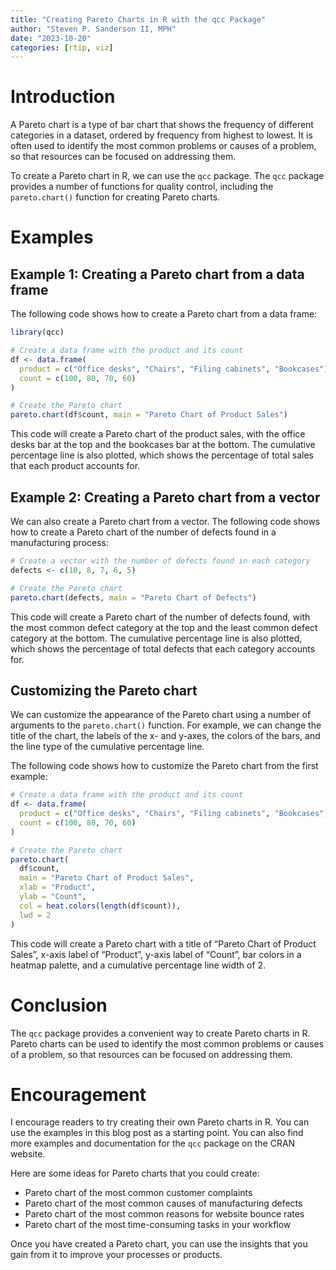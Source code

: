 ```yaml
---
title: "Creating Pareto Charts in R with the qcc Package"
author: "Steven P. Sanderson II, MPH"
date: "2023-10-20"
categories: [rtip, viz]
---
```


# Introduction

A Pareto chart is a type of bar chart that shows the frequency of different categories in a dataset, ordered by frequency from highest to lowest. It is often used to identify the most common problems or causes of a problem, so that resources can be focused on addressing them.

To create a Pareto chart in R, we can use the `qcc` package. The `qcc` package provides a number of functions for quality control, including the `pareto.chart()` function for creating Pareto charts.

# Examples

## Example 1: Creating a Pareto chart from a data frame

The following code shows how to create a Pareto chart from a data frame:

```r
library(qcc)

# Create a data frame with the product and its count
df <- data.frame(
  product = c("Office desks", "Chairs", "Filing cabinets", "Bookcases"),
  count = c(100, 80, 70, 60)
)

# Create the Pareto chart
pareto.chart(df$count, main = "Pareto Chart of Product Sales")
```

This code will create a Pareto chart of the product sales, with the office desks bar at the top and the bookcases bar at the bottom. The cumulative percentage line is also plotted, which shows the percentage of total sales that each product accounts for.

## Example 2: Creating a Pareto chart from a vector

We can also create a Pareto chart from a vector. The following code shows how to create a Pareto chart of the number of defects found in a manufacturing process:

```r
# Create a vector with the number of defects found in each category
defects <- c(10, 8, 7, 6, 5)

# Create the Pareto chart
pareto.chart(defects, main = "Pareto Chart of Defects")
```

This code will create a Pareto chart of the number of defects found, with the most common defect category at the top and the least common defect category at the bottom. The cumulative percentage line is also plotted, which shows the percentage of total defects that each category accounts for.

## Customizing the Pareto chart

We can customize the appearance of the Pareto chart using a number of arguments to the `pareto.chart()` function. For example, we can change the title of the chart, the labels of the x- and y-axes, the colors of the bars, and the line type of the cumulative percentage line.

The following code shows how to customize the Pareto chart from the first example:

```r
# Create a data frame with the product and its count
df <- data.frame(
  product = c("Office desks", "Chairs", "Filing cabinets", "Bookcases"),
  count = c(100, 80, 70, 60)
)

# Create the Pareto chart
pareto.chart(
  df$count,
  main = "Pareto Chart of Product Sales",
  xlab = "Product",
  ylab = "Count",
  col = heat.colors(length(df$count)),
  lwd = 2
)
```

This code will create a Pareto chart with a title of "Pareto Chart of Product Sales", x-axis label of "Product", y-axis label of "Count", bar colors in a heatmap palette, and a cumulative percentage line width of 2.

# Conclusion

The `qcc` package provides a convenient way to create Pareto charts in R. Pareto charts can be used to identify the most common problems or causes of a problem, so that resources can be focused on addressing them.

# Encouragement

I encourage readers to try creating their own Pareto charts in R. You can use the examples in this blog post as a starting point. You can also find more examples and documentation for the `qcc` package on the CRAN website.

Here are some ideas for Pareto charts that you could create:

* Pareto chart of the most common customer complaints
* Pareto chart of the most common causes of manufacturing defects
* Pareto chart of the most common reasons for website bounce rates
* Pareto chart of the most time-consuming tasks in your workflow

Once you have created a Pareto chart, you can use the insights that you gain from it to improve your processes or products.